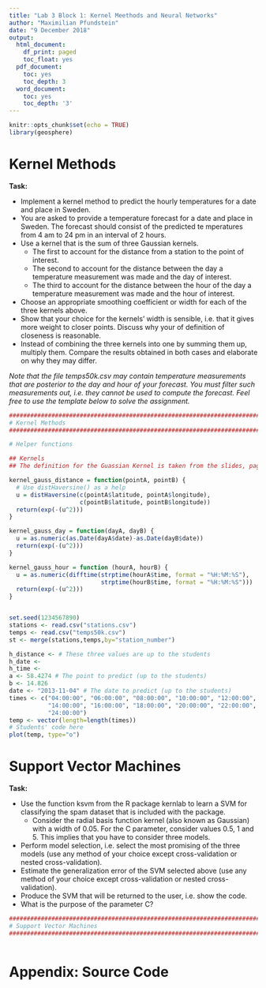 ```yaml
---
title: "Lab 3 Block 1: Kernel Meethods and Neural Networks"
author: "Maximilian Pfundstein"
date: "9 December 2018"
output:
  html_document:
    df_print: paged
    toc_float: yes
  pdf_document:
    toc: yes
    toc_depth: 3
  word_document:
    toc: yes
    toc_depth: '3'
---
```


```r

knitr::opts_chunk$set(echo = TRUE)
library(geosphere)

```

# Kernel Methods

**Task:**

- Implement a kernel method to predict the hourly temperatures for a date and place in Sweden.
- You are asked to provide a temperature forecast for a date and place in Sweden. The
forecast should consist of the predicted te mperatures from 4 am to 24 pm in an interval of 2
hours.
- Use a kernel that is the sum of three Gaussian kernels.
  - The first to account for the distance from a station to the point of interest.
  - The second to account for the distance between the day a temperature measurement
was made and the day of interest.
  - The third to account for the distance between the hour of the day a temperature measurement
was made and the hour of interest.
- Choose an appropriate smoothing coefficient or width for each of the three kernels above.
- Show that your choice for the kernels' width is sensible, i.e. that it gives more weight
to closer points. Discuss why your of definition of closeness is reasonable.
- Instead of combining the three kernels into one by summing them up, multiply them.
Compare the results obtained in both cases and elaborate on why they may differ.

*Note that the file temps50k.csv may contain temperature measurements that are posterior
to the day and hour of your forecast. You must filter such measurements out, i.e. they cannot
be used to compute the forecast. Feel free to use the template below to solve the assignment.*

```r

################################################################################
# Kernel Methods
################################################################################

# Helper functions

## Kernels
## The definition for the Guassian Kernel is taken from the slides, page 6.

kernel_gauss_distance = function(pointA, pointB) {
  # Use distHaversine() as a help
  u = distHaversine(c(pointA$latitude, pointA$longitude),
                    c(pointB$latitude, pointB$longitude))
  return(exp(-(u^2)))
}

kernel_gauss_day = function(dayA, dayB) {
  u = as.numeric(as.Date(dayA$date)-as.Date(dayB$date))
  return(exp(-(u^2)))
}

kernel_gauss_hour = function (hourA, hourB) {
  u = as.numeric(difftime(strptime(hourA$time, format = "%H:%M:%S"),
                          strptime(hourB$time, format = "%H:%M:%S")))
  return(exp(-(u^2)))
}


set.seed(1234567890)
stations <- read.csv("stations.csv")
temps <- read.csv("temps50k.csv")
st <- merge(stations,temps,by="station_number")

h_distance <- # These three values are up to the students
h_date <-
h_time <-
a <- 58.4274 # The point to predict (up to the students)
b <- 14.826
date <- "2013-11-04" # The date to predict (up to the students)
times <- c("04:00:00", "06:00:00", "08:00:00", "10:00:00", "12:00:00",
           "14:00:00", "16:00:00", "18:00:00", "20:00:00", "22:00:00",
           "24:00:00")
temp <- vector(length=length(times))
# Students' code here
plot(temp, type="o")

```



# Support Vector Machines

**Task:**

- Use the function ksvm from the R package kernlab to learn a SVM for classifying the
spam dataset that is included with the package.
  - Consider the radial basis function kernel (also
known as Gaussian) with a width of 0.05. For the C parameter, consider values 0.5, 1 and 5.
This implies that you have to consider three models.
- Perform model selection, i.e. select the most promising of the three models (use any
method of your choice except cross-validation or nested cross-validation).
- Estimate the generalization error of the SVM selected above (use any method of your
choice except cross-validation or nested cross-validation).
- Produce the SVM that will be returned to the user, i.e. show the code.
- What is the purpose of the parameter C?

```r

################################################################################
# Support Vector Machines
################################################################################



```



# Appendix: Source Code

```r

```